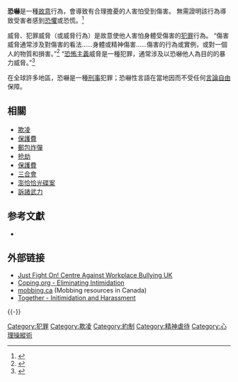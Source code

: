 '''恐嚇'''是一種[[故意|故意]]行為，會導致有合理擔憂的人害怕受到傷害。 無需證明該行為導致受害者感到[[恐懼|恐懼]]或恐慌。<ref>{{cite book|title=Black's law dictionary|url=https://archive.org/details/blackslawdiction00garn|date=2009|publisher=West|location=St. Paul, MN|isbn=9780314199508|page=[https://archive.org/details/blackslawdiction00garn/page/n764 737]|edition=9th}}</ref>

威脅、犯罪威脅（或威脅行為）是故意使他人害怕身體受傷害的[[犯罪|犯罪]]行為。 “傷害威脅通常涉及對傷害的看法……身體或精神傷害……傷害的行為或實例，或對一個人的物質和損害。”<ref>{{cite web|title=Threat of Harm Law and Legal Definition|url=http://definitions.uslegal.com/t/threat-of-harm/|website=uslegal.com|publisher=USLegal|access-date=2021-12-20|archive-date=2016-08-16|archive-url=https://web.archive.org/web/20160816043754/http://definitions.uslegal.com/t/threat-of-harm|dead-url=no}}</ref> “[[恐怖主義|恐怖主義]]威脅是一種犯罪，通常涉及以恐嚇他人為目的的暴力威脅。”<ref>{{cite web|title=Terroristic Threat Law and Legal Definition|url=http://definitions.uslegal.com/t/terroristic-threat/|website=uslegal.com|publisher=USLegal|access-date=2021-12-20|archive-date=2017-07-04|archive-url=https://web.archive.org/web/20170704154322/https://definitions.uslegal.com/t/terroristic-threat/|dead-url=no}}</ref>

在全球許多地區，恐嚇是一種[[刑事|刑事]]犯罪；恐嚇性言語在當地因而不受任何[[言論自由|言論自由]]保障。

==相關==
* [[欺凌|欺凌]]
* [[保護費|保護費]] 
* [[郵包炸彈|郵包炸彈]] 
* [[抢劫|抢劫]]
* [[保護費|保護費]]
* [[三合會|三合會]]
* [[澎恰恰|澎恰恰光碟案]]
* [[訴諸武力|訴諸武力]]

== 参考文獻 ==
{{Reflist|30em}}
{{refbegin}}
* {{cite book |last = Ringer |first = Robert J. |title = To Be or Not to Be Intimidated?: That Is the Question |url = https://archive.org/details/tobeornottobeint0000ring_g6a3 |publisher = M Evans & Co Inc |year=2004 |ISBN = 978-1-59077-035-1 }}
{{refend}}

== 外部链接 ==
* [http://www.jfo.org.uk Just Fight On! Centre Against Workplace Bullying UK] {{Wayback|url=http://www.jfo.org.uk/ |date=20200921103828 }}
* [https://web.archive.org/web/20070408030215/http://www.coping.org/control/intimid.htm Coping.org - Eliminating Intimidation]
* [http://mobbing.ca/ mobbing.ca] (Mobbing resources in Canada)
* [https://web.archive.org/web/20070103150900/http://www.together.gov.uk/category.asp?c=283 Together - Initimidation and Harassment]

{{-}}
{{心理操縱}}
{{虐待}}
{{霸凌}}

{{Authority control}}

[[Category:犯罪|Category:犯罪]]
[[Category:欺凌|Category:欺凌]]
[[Category:約制|Category:約制]]
[[Category:精神虐待|Category:精神虐待]]
[[Category:心理操縱術|Category:心理操縱術]]